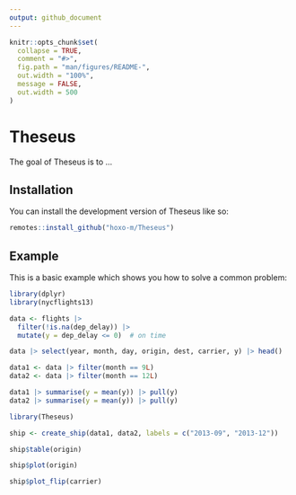 ```yaml
---
output: github_document
---
```


<!-- README.md is generated from README.Rmd. Please edit that file -->

```r
knitr::opts_chunk$set(
  collapse = TRUE,
  comment = "#>",
  fig.path = "man/figures/README-",
  out.width = "100%",
  message = FALSE,
  out.width = 500
)
```

# Theseus

<!-- badges: start -->
<!-- badges: end -->

The goal of Theseus is to ...

## Installation

You can install the development version of Theseus like so:

``` r
remotes::install_github("hoxo-m/Theseus")
```

## Example

This is a basic example which shows you how to solve a common problem:

```r
library(dplyr)
library(nycflights13)

data <- flights |> 
  filter(!is.na(dep_delay)) |>
  mutate(y = dep_delay <= 0)  # on time

data |> select(year, month, day, origin, dest, carrier, y) |> head()

data1 <- data |> filter(month == 9L)
data2 <- data |> filter(month == 12L)

data1 |> summarise(y = mean(y)) |> pull(y)
data2 |> summarise(y = mean(y)) |> pull(y)
```

```r
library(Theseus)

ship <- create_ship(data1, data2, labels = c("2013-09", "2013-12"))

ship$table(origin)
```

```r
ship$plot(origin)
```

```r
ship$plot_flip(carrier)
```
